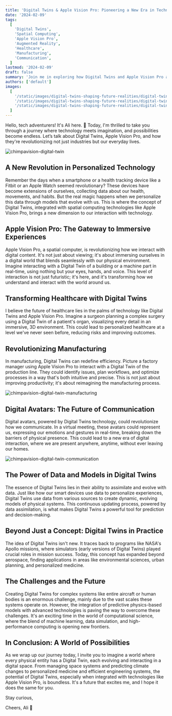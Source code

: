 ```yaml
---
title: 'Digital Twins & Apple Vision Pro: Pioneering a New Era in Technology and Life'
date: '2024-02-09'
tags:
  [
    'Digital Twins',
    'Spatial Computing',
    'Apple Vision Pro',
    'Augmented Reality',
    'Healthcare',
    'Manufacturing',
    'Communication',
  ]
lastmod: '2024-02-09'
draft: false
summary: 'Join me in exploring how Digital Twins and Apple Vision Pro are redefining healthcare, manufacturing, and communication, shaping a future where technology is seamlessly integrated into every aspect of our lives.'
authors: ['default']
images:
  [
    '/static/images/digital-twins-shaping-future-realities/digital-twin-chimp.webp',
    '/static/images/digital-twins-shaping-future-realities/digital-twin-chimp-factory.webp',
    '/static/images/digital-twins-shaping-future-realities/digital-twin-chimp-virtual-communication.webp',
  ]
---
```


Hello, tech adventurers! It's Ali here. 🚀 Today, I'm thrilled to take you through a journey where technology meets imagination, and possibilities become endless. Let’s talk about Digital Twins, Apple Vision Pro, and how they're revolutionizing not just industries but our everyday lives.

<Image
  alt="chimpavision-digital-twin"
  src="/static/images/digital-twins-shaping-future-realities/digital-twin-chimp.webp"
  className="h-full w-full rounded-md"
  width={500}
  height={500}
/>

## A New Revolution in Personalized Technology

Remember the days when a smartphone or a health tracking device like a Fitbit or an Apple Watch seemed revolutionary? These devices have become extensions of ourselves, collecting data about our health, movements, and habits. But the real magic happens when we personalize this data through models that evolve with us. This is where the concept of Digital Twins, integrated with spatial computing technologies like Apple Vision Pro, brings a new dimension to our interaction with technology.

## Apple Vision Pro: The Gateway to Immersive Experiences

Apple Vision Pro, a spatial computer, is revolutionizing how we interact with digital content. It's not just about viewing; it's about immersing ourselves in a digital world that blends seamlessly with our physical environment. Imagine interacting with a Digital Twin of a building or a machine part in real-time, using nothing but your eyes, hands, and voice. This level of interaction is not just futuristic; it's here, and it's transforming how we understand and interact with the world around us.

## Transforming Healthcare with Digital Twins

I believe the future of healthcare lies in the palms of technology like Digital Twins and Apple Vision Pro. Imagine a surgeon planning a complex surgery using a Digital Twin of a patient's organ, visualizing every detail in an immersive, 3D environment. This could lead to personalized healthcare at a level we've never seen before, reducing risks and improving outcomes.

## Revolutionizing Manufacturing

In manufacturing, Digital Twins can redefine efficiency. Picture a factory manager using Apple Vision Pro to interact with a Digital Twin of the production line. They could identify issues, plan workflows, and optimize processes in a way that's both intuitive and precise. This is not just about improving productivity; it's about reimagining the manufacturing process.

<Image
  alt="chimpavision-digital-twin-manufacturing"
  src="/static/images/digital-twins-shaping-future-realities/digital-twin-chimp-factory.webp"
  className="h-full w-full rounded-md"
  width={500}
  height={500}
/>

## Digital Avatars: The Future of Communication

Digital avatars, powered by Digital Twins technology, could revolutionize how we communicate. In a virtual meeting, these avatars could represent us, expressing our emotions and gestures in real-time, breaking down the barriers of physical presence. This could lead to a new era of digital interaction, where we are present anywhere, anytime, without ever leaving our homes.

<Image
  alt="chimpavision-digital-twin-communication"
  src="/static/images/digital-twins-shaping-future-realities/digital-twin-chimp-virtual-communication.webp"
  className="h-full w-full rounded-md"
  width={500}
  height={500}
/>

## The Power of Data and Models in Digital Twins

The essence of Digital Twins lies in their ability to assimilate and evolve with data. Just like how our smart devices use data to personalize experiences, Digital Twins use data from various sources to create dynamic, evolving models of physical systems. This continuous updating process, powered by data assimilation, is what makes Digital Twins a powerful tool for prediction and decision-making.

## Beyond Just a Concept: Digital Twins in Practice

The idea of Digital Twins isn't new. It traces back to programs like NASA's Apollo missions, where simulators (early versions of Digital Twins) played crucial roles in mission success. Today, this concept has expanded beyond aerospace, finding applications in areas like environmental sciences, urban planning, and personalized medicine.

## The Challenges and the Future

Creating Digital Twins for complex systems like entire aircraft or human bodies is an enormous challenge, mainly due to the vast scales these systems operate on. However, the integration of predictive physics-based models with advanced technologies is paving the way to overcome these challenges. It's an exciting time in the world of computational science, where the blend of machine learning, data simulation, and high-performance computing is opening new frontiers.

## In Conclusion: A World of Possibilities

As we wrap up our journey today, I invite you to imagine a world where every physical entity has a Digital Twin, each evolving and interacting in a digital space. From managing space systems and predicting climate changes to personalized medicine and efficient engineering systems, the potential of Digital Twins, especially when integrated with technologies like Apple Vision Pro, is boundless. It's a future that excites me, and I hope it does the same for you.

Stay curious,

Cheers,
Ali 🌌
